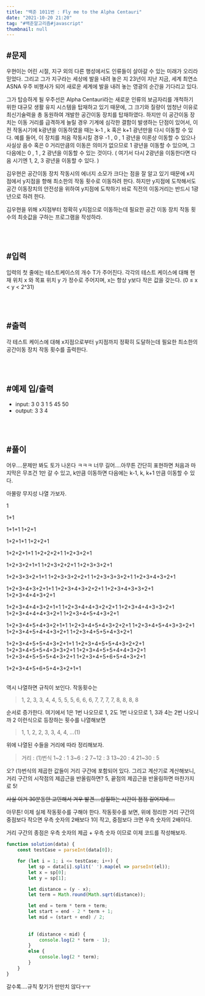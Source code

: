 ```yaml
---
title: "백준 1011번 : Fly me to the Alpha Centauri"
date: "2021-10-20 21:20"
tag: "#백준알고리즘#javascript"
thumbnail: null
---
```


## #문제

우현이는 어린 시절, 지구 외의 다른 행성에서도 인류들이 살아갈 수 있는 미래가 오리라 믿었다. 그리고 그가 지구라는 세상에 발을 내려 놓은 지 23년이 지난 지금, 세계 최연소 ASNA 우주 비행사가 되어 새로운 세계에 발을 내려 놓는 영광의 순간을 기다리고 있다.

그가 탑승하게 될 우주선은 Alpha Centauri라는 새로운 인류의 보금자리를 개척하기 위한 대규모 생활 유지 시스템을 탑재하고 있기 때문에, 그 크기와 질량이 엄청난 이유로 최신기술력을 총 동원하여 개발한 공간이동 장치를 탑재하였다. 하지만 이 공간이동 장치는 이동 거리를 급격하게 늘릴 경우 기계에 심각한 결함이 발생하는 단점이 있어서, 이전 작동시기에 k광년을 이동하였을 때는 k-1 , k 혹은 k+1 광년만을 다시 이동할 수 있다. 예를 들어, 이 장치를 처음 작동시킬 경우 -1 , 0 , 1 광년을 이론상 이동할 수 있으나 사실상 음수 혹은 0 거리만큼의 이동은 의미가 없으므로 1 광년을 이동할 수 있으며, 그 다음에는 0 , 1 , 2 광년을 이동할 수 있는 것이다. ( 여기서 다시 2광년을 이동한다면 다음 시기엔 1, 2, 3 광년을 이동할 수 있다. )

김우현은 공간이동 장치 작동시의 에너지 소모가 크다는 점을 잘 알고 있기 때문에 x지점에서 y지점을 향해 최소한의 작동 횟수로 이동하려 한다. 하지만 y지점에 도착해서도 공간 이동장치의 안전성을 위하여 y지점에 도착하기 바로 직전의 이동거리는 반드시 1광년으로 하려 한다.

김우현을 위해 x지점부터 정확히 y지점으로 이동하는데 필요한 공간 이동 장치 작동 횟수의 최솟값을 구하는 프로그램을 작성하라.

<br/>
<br/>

## #입력

입력의 첫 줄에는 테스트케이스의 개수 T가 주어진다. 각각의 테스트 케이스에 대해 현재 위치 x 와 목표 위치 y 가 정수로 주어지며, x는 항상 y보다 작은 값을 갖는다. (0 ≤ x < y < 2^31)

<br/>
<br/>

## #출력

각 테스트 케이스에 대해 x지점으로부터 y지점까지 정확히 도달하는데 필요한 최소한의 공간이동 장치 작동 횟수를 출력한다.

<br/>
<br/>

## #예제 입/출력

- input:
    3
    0 3
    1 5
    45 50
- output:
    3
    3
    4

<br/>
<br/>

## #풀이

어우....문제만 봐도 토가 나온다 ㅋㅋㅋ 너무 길어....아무튼 간단히 표현하면 처음과 마지막은 무조건 1만 갈 수 있고, k만큼 이동하면 다음에는 k-1, k, k+1 만큼 이동할 수 있다.

아몰랑 무지성 나열 가보자.

1

1+1

1+1+1
1+2+1

1+2+1+1
1+2+2+1

1+2+2+1+1
1+2+2+2+1
1+2+3+2+1

1+2+3+2+1+1
1+2+3+2+2+1
1+2+3+3+2+1

1+2+3+3+2+1+1
1+2+3+3+2+2+1
1+2+3+3+3+2+1
1+2+3+4+3+2+1

1+2+3+4+3+2+1+1
1+2+3+4+3+2+2+1
1+2+3+4+3+3+2+1
1+2+3+4+4+3+2+1

1+2+3+4+4+3+2+1+1
1+2+3+4+4+3+2+2+1
1+2+3+4+4+3+3+2+1
1+2+3+4+4+4+3+2+1
1+2+3+4+5+4+3+2+1

1+2+3+4+5+4+3+2+1+1
1+2+3+4+5+4+3+2+2+1
1+2+3+4+5+4+3+3+2+1
1+2+3+4+5+4+4+3+2+1
1+2+3+4+5+5+4+3+2+1

1+2+3+4+5+5+4+3+2+1+1
1+2+3+4+5+5+4+3+2+2+1
1+2+3+4+5+5+4+3+3+2+1
1+2+3+4+5+5+4+4+3+2+1
1+2+3+4+5+5+5+4+3+2+1
1+2+3+4+5+6+5+4+3+2+1

1+2+3+4+5+6+5+4+3+2+1+1

<br/>
역시 나열하면 규칙이 보인다. 작동횟수는 

> 1, 2, 3, 3, 4, 4, 5, 5, 5, 6, 6, 6, 7, 7, 7, 7, 8, 8, 8, 8

순서로 증가한다. 여기에서 1은 1번 나오므로 1, 2도 1번 나오므로 1, 3과 4는 2번 나오니까 2 이런식으로 등장하는 횟수를 나열해보면 

> 1, 1, 2, 2, 3, 3, 4, 4, ...(1)

위에 나열된 수들을 거리에 따라 정리해보자.

> 거리 : (1)번식
> 1~2 : 1
> 3~6 : 2
> 7~12 : 3
> 13~20 : 4
> 21~30 : 5

오? (1)번식의 제곱한 값들이 거리 구간에 포함되어 있다. 그리고 계산기로 계산해보니, 거리 구간의 시작점의 제곱근을 반올림하면? 5, 끝점의 제곱근을 반올림하면 마찬가지로 5!

~~사실 이거 30분동안 고민해서 겨우 발견....삽질하는 시간이 점점 길어지네....~~

아무튼! 이제 실제 작동횟수를 구해야 한다. 작동횟수를 보면, 위에 정리한 거리 구간의 중점보다 작으면 우측 숫자의 2배보다 1이 작고, 중점보다 크면 우측 숫자의 2배이다.

거리 구간의 종점은 우측 숫자의 제곱 + 우측 숫자 이므로 이제 코드를 작성해보자.

```javascript
function solution(data) {
    const testCase = parseInt(data[0]);

    for (let i = 1; i <= testCase; i++) {
        let sp = data[i].split(' ').map(el => parseInt(el));
        let x = sp[0];
        let y = sp[1];

        let distance = (y - x);
        let term = Math.round(Math.sqrt(distance));

        let end = term * term + term;
        let start = end - 2 * term + 1;
        let mid = (start + end) / 2;
        
        
        if (distance < mid) {
            console.log(2 * term - 1);
        }
        else {
            console.log(2 * term);
        }
    }
}
```


갈수록....규칙 찾기가 만만치 않다ㅜㅜ